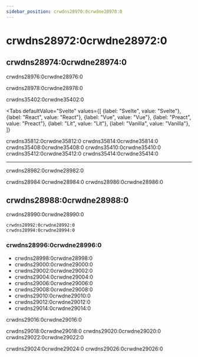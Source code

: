 ```yaml
---
sidebar_position: crwdns28970:0crwdne28970:0
---
```


# crwdns28972:0crwdne28972:0

## crwdns28974:0crwdne28974:0

crwdns28976:0crwdne28976:0

crwdns28978:0crwdne28978:0

<!-- @formatter:off -->

crwdns35402:0crwdne35402:0

<Tabs
    defaultValue="Svelte"
    values={[
        {label: "Svelte", value: "Svelte"},
 {label: "React", value: "React"},
 {label: "Vue", value: "Vue"},
 {label: "Preact", value: "Preact"},
 {label: "Lit", value: "Lit"},
 {label: "Vanilla", value: "Vanilla"},
 ]}
>
<TabItem value="Svelte">
    crwdns35812:0crwdne35812:0

</TabItem>
<TabItem value="React">
    crwdns35814:0crwdne35814:0

</TabItem>
<TabItem value="Vue">
    crwdns35408:0crwdne35408:0

</TabItem>
<TabItem value="Preact">
    crwdns35410:0crwdne35410:0

</TabItem>
<TabItem value="Lit">
    crwdns35412:0crwdne35412:0

</TabItem>
<TabItem value="Vanilla">
    crwdns35414:0crwdne35414:0

</TabItem>
</Tabs>

<!-- @formatter:on -->

<hr />

crwdns28982:0crwdne28982:0

crwdns28984:0crwdne28984:0 crwdns28986:0crwdne28986:0

## crwdns28988:0crwdne28988:0

crwdns28990:0crwdne28990:0

```
crwdns28992:0crwdne28992:0
crwdns28994:0crwdne28994:0
```

### crwdns28996:0crwdne28996:0

- crwdns28998:0crwdne28998:0
- crwdns29000:0crwdne29000:0
- crwdns29002:0crwdne29002:0
- crwdns29004:0crwdne29004:0
- crwdns29006:0crwdne29006:0
- crwdns29008:0crwdne29008:0
- crwdns29010:0crwdne29010:0
- crwdns29012:0crwdne29012:0
- crwdns29014:0crwdne29014:0

crwdns29016:0crwdne29016:0

crwdns29018:0crwdne29018:0 crwdns29020:0crwdne29020:0 crwdns29022:0crwdne29022:0

crwdns29024:0crwdne29024:0 crwdns29026:0crwdne29026:0
